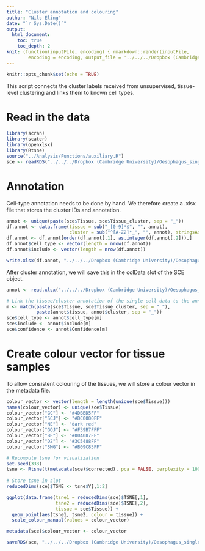 ```yaml
---
title: "Cluster annotation and colouring"
author: "Nils Eling"
date: "`r Sys.Date()`"
output: 
  html_document:
    toc: true
    toc_depth: 2
knit: (function(inputFile, encoding) { rmarkdown::render(inputFile, 
        encoding = encoding, output_file = '../../../Dropbox (Cambridge University)/Oesophagus_single_cell/Results/Reports/Annotation.html') })
---
```


```r
knitr::opts_chunk$set(echo = TRUE)
```

This script connects the cluster labels received from unsupervised, tissue-level clustering and links them to known cell types.

# Read in the data

```r
library(scran)
library(scater)
library(openxlsx)
library(Rtsne)
source("../Analysis/Functions/auxiliary.R")
sce <- readRDS("../../../Dropbox (Cambridge University)/Oesophagus_single_cell/All_corrected_sce.rds")
```

# Annotation

Cell-type annotation needs to be done by hand.
We therefore create a .xlsx file that stores the cluster IDs and annotation.

```r
annot <- unique(paste(sce$Tissue, sce$Tissue_cluster, sep = "_"))
df.annot <- data.frame(tissue = sub("_[0-9]*$", "", annot),
                       cluster = sub("^[A-Z2]*_", "", annot), stringsAsFactors = FALSE)
df.annot <- df.annot[order(df.annot[,1], as.integer(df.annot[,2])),]
df.annot$cell_type <- vector(length = nrow(df.annot))
df.annot$include <- vector(length = nrow(df.annot))

write.xlsx(df.annot, "../../../Dropbox (Cambridge University)/Oesophagus_single_cell/Additional_files/Cell_type_annotation.xlsx")
```

After cluster annotation, we will save this in the colData slot of the SCE object.

```r
annot <- read.xlsx("../../../Dropbox (Cambridge University)/Oesophagus_single_cell/Additional_files/Cell_type_annotation_v2.xlsx")

# Link the tissue/cluster annotation of the single cell data to the annotation dataframe
m <- match(paste(sce$Tissue, sce$Tissue_cluster, sep = "_"), 
           paste(annot$tissue, annot$cluster, sep = "_"))
sce$cell_type <- annot$cell_type[m]
sce$include <- annot$include[m]
sce$confidence <- annot$Confidence[m]
```

# Create colour vector for tissue samples

To allow consistent colouring of the tissues, we will store a colour vector in the metadata file.

```r
colour_vector <- vector(length = length(unique(sce$Tissue)))
names(colour_vector) <- unique(sce$Tissue)
colour_vector["GC"] <- "#4DBBD5FF"
colour_vector["SCJ"] <- "#DC0000FF"
colour_vector["NE"] <- "dark red"
colour_vector["GOJ"] <- "#F39B7FFF"
colour_vector["BE"] <- "#00A087FF"
colour_vector["D2"] <- "#3C5488FF"
colour_vector["SMG"] <- "#B09C85FF"

# Recompute tsne for visualization
set.seed(333)
tsne <- Rtsne(t(metadata(sce)$corrected), pca = FALSE, perplexity = 100)
  
# Store tsne in slot
reducedDims(sce)$TSNE <- tsne$Y[,1:2]

ggplot(data.frame(tsne1 = reducedDims(sce)$TSNE[,1],
                  tsne2 = reducedDims(sce)$TSNE[,2],
                  tissue = sce$Tissue)) + 
  geom_point(aes(tsne1, tsne2, colour = tissue)) + 
  scale_colour_manual(values = colour_vector)

metadata(sce)$colour_vector <- colour_vector

saveRDS(sce, "../../../Dropbox (Cambridge University)/Oesophagus_single_cell/All_corrected_sce.rds")
```


